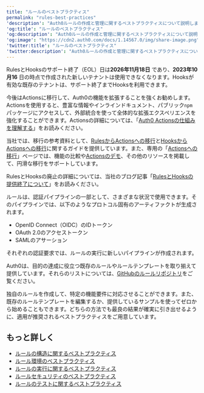 ```yaml
---
title: "ルールのベストプラクティス"
permalink: "rules-best-practices"
'description': "Auth0ルールの作成と管理に関するベストプラクティスについて説明します。"
'og:title': "ルールのベストプラクティス"
'og:description': "Auth0ルールの作成と管理に関するベストプラクティスについて説明します。"
'og:image': "https://cdn2.auth0.com/docs/1.14567.0/img/share-image.png"
'twitter:title': "ルールのベストプラクティス"
'twitter:description': "Auth0ルールの作成と管理に関するベストプラクティスについて説明します。"
---
```


<Warning>

RulesとHooksのサポート終了（EOL）日は**2026年11月18日** であり、**2023年10月16** 日の時点で作成された新しいテナントは使用できなくなります。Hooksが有効な既存のテナントは、サポート終了までHooksを利用できます。

今後はActionsに移行して、Auth0の機能を拡張することを強くお勧めします。Actionsを使用すると、豊富な情報やインラインドキュメント、パブリック`npm`パッケージにアクセスして、外部統合を使って全体的な拡張エクスペリエンスを強化することができます。Actionsの詳細については、「[Auth0 Actionsの仕組みを理解する](/ja-jp/customize/actions/actions-overview)」をお読みください。

当社では、移行の参考資料として、[RulesからActionsへの移行](/ja-jp/customize/actions/migrate/migrate-from-rules-to-actions)と[HooksからActionsへの移行](/ja-jp/customize/actions/migrate/migrate-from-hooks-to-actions)に関するガイドを提供しています。また、専用の「[Actionsへの移行](https://auth0.com/extensibility/movetoactions)」ページでは、機能の比較や[Actionsのデモ](https://www.youtube.com/watch?v=UesFSY1klrI)、その他のリソースを掲載して、円滑な移行をサポートしています。

RulesとHooksの廃止の詳細については、当社のブログ記事「[RulesとHooksの提供終了について](https://auth0.com/blog/preparing-for-rules-and-hooks-end-of-life/)」をお読みください。

</Warning>

ルールは、認証パイプラインの一部として、さまざまな状況で使用できます。そのパイプラインでは、以下のようなプロトコル固有のアーティファクトが生成されます。

* <Tooltip data-tooltip-id="react-containers-DefinitionTooltip-0" href="/ja-jp/glossary?term=openid" tip="OpenID: アプリケーションがログイン情報を収集および保存することなくにユーザーのIDを検証できるようにする認証用のオープン標準。" cta="用語集の表示">OpenID</Tooltip> Connect（OIDC）のIDトークン
* <Tooltip data-tooltip-id="react-containers-DefinitionTooltip-1" href="/ja-jp/glossary?term=oath2" tip="OAuth 2.0: 認可プロトコルとワークフローを定義する認可フレームワーク。" cta="用語集の表示">OAuth 2.0</Tooltip>のアクセストークン
* <Tooltip data-tooltip-id="react-containers-DefinitionTooltip-1" href="/ja-jp/glossary?term=security-assertion-markup-language" tip="Security Assertion Markup Language（SAML）: パスワードなしに二者間で認証情報を交換できる標準化プロトコル。" cta="用語集の表示">SAML</Tooltip>のアサーション

それぞれの認証要求では、ルールの実行に新しいパイプラインが作成されます。

Auth0は、目的の達成に役立つ既存のルールやルールテンプレートを取り揃えて提供しています。それらのリストについては、[GitHubのルールリポジトリ](https://github.com/auth0/rules)をご覧ください。

独自のルールを作成して、特定の機能要件に対応させることができます。また、既存のルールテンプレートを編集するか、提供しているサンプルを使ってゼロから始めることもできます。どちらの方法でも最良の結果が確実に引き出せるように、適用が推奨されるベストプラクティスをご用意しています。

## もっと詳しく

* [ルールの構造に関するベストプラクティス](/ja-jp/rules-best-practices/rules-anatomy-best-practices)
* [ルール環境のベストプラクティス](/ja-jp/rules-best-practices/rules-environment-best-practices)
* [ルールの実行に関するベストプラクティス](/ja-jp/rules-best-practices/rules-execution-best-practices)
* [ルールセキュリティのベストプラクティス](/ja-jp/rules-best-practices/rules-security-best-practices)
* [ルールのテストに関するベストプラクティス](/ja-jp/rules-best-practices/rules-testing-best-practices)